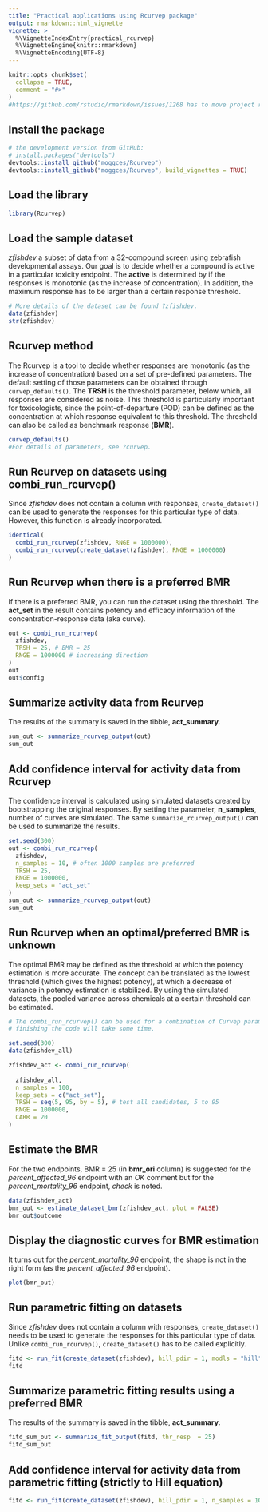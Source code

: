 ---
title: "Practical applications using Rcurvep package"
output: rmarkdown::html_vignette
vignette: >
  %\VignetteIndexEntry{practical_rcurvep}
  %\VignetteEngine{knitr::rmarkdown}
  %\VignetteEncoding{UTF-8}
---

```{r, include = FALSE}
knitr::opts_chunk$set(
  collapse = TRUE,
  comment = "#>"
)
#https://github.com/rstudio/rmarkdown/issues/1268 has to move project rmd_knit_tem
```

## Install the package

```{r, eval=FALSE}
# the development version from GitHub:
# install.packages("devtools")
devtools::install_github("moggces/Rcurvep")
devtools::install_github("moggces/Rcurvep", build_vignettes = TRUE)
```


## Load the library


```{r setup}
library(Rcurvep)
```

## Load the sample dataset

*zfishdev* a subset of data from a 32-compound screen using zebrafish developmental assays. 
Our goal is to decide whether a compound is active in a particular toxicity endpoint. 
The **active** is determined by if the responses is monotonic (as the increase of concentration). In addition, the maximum response has to be larger than a certain response threshold. 

```{r}
# More details of the dataset can be found ?zfishdev.
data(zfishdev) 
str(zfishdev)
```

## Rcurvep method

The Rcurvep is a tool to decide whether responses are monotonic (as the increase of concentration) based on a set of pre-defined parameters. The default setting of those parameters can be obtained through `curvep_defaults()`. The **TRSH** is the threshold parameter, below which, all responses are considered as noise. This threshold is particularly important for toxicologists, since the point-of-departure (POD) can be defined as the concentration at which response equivalent to this threshold. The threshold can also be called as benchmark response (**BMR**).


```{r}
curvep_defaults()
#For details of parameters, see ?curvep.

```

## Run Rcurvep on datasets using combi_run_rcurvep()

Since *zfishdev* does not contain a column with responses, `create_dataset()` can be used to generate the responses for this particular type of data. However, this function is already incorporated.

```{r}
identical(
  combi_run_rcurvep(zfishdev, RNGE = 1000000),
  combi_run_rcurvep(create_dataset(zfishdev), RNGE = 1000000)
)
```

## Run Rcurvep when there is a preferred BMR

If there is a preferred BMR, you can run the dataset using the threshold. The **act_set** in the result contains potency and efficacy information of the concentration-response data (aka curve). 

```{r}
out <- combi_run_rcurvep(
  zfishdev,
  TRSH = 25, # BMR = 25
  RNGE = 1000000 # increasing direction
)
out
out$config
```


## Summarize activity data from Rcurvep

The results of the summary is saved in the tibble, **act_summary**.

```{r}
sum_out <- summarize_rcurvep_output(out)
sum_out
```

## Add confidence interval for activity data from Rcurvep

The confidence interval is calculated using simulated datasets created by bootstrapping the original responses. By setting the parameter, **n_samples**, number of curves are simulated. The same `summarize_rcurvep_output()` can be used to summarize the results. 

```{r}
set.seed(300)
out <- combi_run_rcurvep(
  zfishdev,
  n_samples = 10, # often 1000 samples are preferred
  TRSH = 25,
  RNGE = 1000000,
  keep_sets = "act_set"
)
sum_out <- summarize_rcurvep_output(out)
sum_out
```


## Run Rcurvep when an optimal/preferred BMR is unknown

The optimal BMR may be defined as the threshold at which the potency estimation is more accurate. The concept can be translated as the lowest threshold (which gives the highest potency), at which a decrease of variance in potency estimation is stabilized. 
By using the simulated datasets, the pooled variance across chemicals at a certain threshold can be estimated. 


```{r eval = FALSE}
# The combi_run_rcurvep() can be used for a combination of Curvep parameters. 
# finishing the code will take some time. 

set.seed(300)
data(zfishdev_all)

zfishdev_act <- combi_run_rcurvep(
  
  zfishdev_all, 
  n_samples = 100, 
  keep_sets = c("act_set"),
  TRSH = seq(5, 95, by = 5), # test all candidates, 5 to 95
  RNGE = 1000000, 
  CARR = 20
)

```

## Estimate the BMR

For the two endpoints, BMR = 25 (in **bmr_ori** column) is suggested for the *percent_affected_96* endpoint with an *OK* comment but for the *percent_mortality_96* endpoint, *check* is noted. 

```{r}
data(zfishdev_act)
bmr_out <- estimate_dataset_bmr(zfishdev_act, plot = FALSE)
bmr_out$outcome
```

## Display the diagnostic curves for BMR estimation

It turns out for the *percent_mortality_96* endpoint, the shape is not in the right form (as the *percent_affected_96* endpoint). 

```{r, message=FALSE, warning = FALSE, fig.align = "center", fig.width = 6}
plot(bmr_out)
```

## Run parametric fitting on datasets

Since *zfishdev* does not contain a column with responses, `create_dataset()` needs to be used to generate the responses for this particular type of data. Unlike `combi_run_rcurvep()`, `create_dataset()` has to be called explicitly. 

```{r}
fitd <- run_fit(create_dataset(zfishdev), hill_pdir = 1, modls = "hill")
fitd
```

## Summarize parametric fitting results using a preferred BMR

The results of the summary is saved in the tibble, **act_summary**.


```{r}
fitd_sum_out <- summarize_fit_output(fitd, thr_resp  = 25)
fitd_sum_out
```


## Add confidence interval for activity data from parametric fitting (strictly to Hill equation)



```{r}
fitd <- run_fit(create_dataset(zfishdev), hill_pdir = 1, n_samples = 10, modls = "hill")
```


